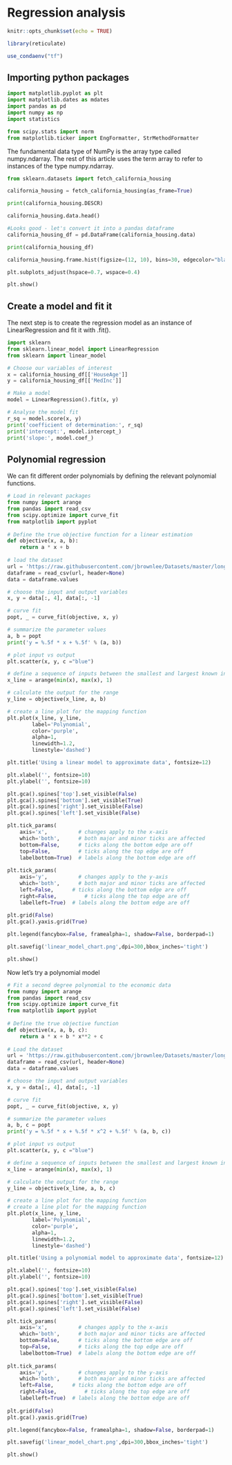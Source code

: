# Regression analysis

```r

knitr::opts_chunk$set(echo = TRUE)

library(reticulate)

use_condaenv("tf")

```

## Importing python packages

```python
import matplotlib.pyplot as plt
import matplotlib.dates as mdates
import pandas as pd
import numpy as np
import statistics

from scipy.stats import norm
from matplotlib.ticker import EngFormatter, StrMethodFormatter
```

The fundamental data type of NumPy is the array type called numpy.ndarray. The rest of this article uses the term array to refer to instances of the type numpy.ndarray.

```python
from sklearn.datasets import fetch_california_housing

california_housing = fetch_california_housing(as_frame=True)

print(california_housing.DESCR)

california_housing.data.head()

#Looks good - let's convert it into a pandas dataframe
california_housing_df = pd.DataFrame(california_housing.data)

print(california_housing_df)
```

```python

california_housing.frame.hist(figsize=(12, 10), bins=30, edgecolor="black")

plt.subplots_adjust(hspace=0.7, wspace=0.4)

plt.show()

```

## Create a model and fit it

The next step is to create the regression model as an instance of LinearRegression and fit it with .fit().

```python

import sklearn
from sklearn.linear_model import LinearRegression
from sklearn import linear_model

# Choose our variables of interest
x = california_housing_df[['HouseAge']]
y = california_housing_df[['MedInc']]

# Make a model
model = LinearRegression().fit(x, y)

# Analyse the model fit 
r_sq = model.score(x, y)
print('coefficient of determination:', r_sq)
print('intercept:', model.intercept_)
print('slope:', model.coef_)


```

## Polynomial regression

We can fit different order polynomials by defining the relevant polynomial functions.

```python

# Load in relevant packages
from numpy import arange
from pandas import read_csv
from scipy.optimize import curve_fit
from matplotlib import pyplot
 
# Define the true objective function for a linear estimation
def objective(x, a, b):
	return a * x + b
 
# load the dataset
url = 'https://raw.githubusercontent.com/jbrownlee/Datasets/master/longley.csv'
dataframe = read_csv(url, header=None)
data = dataframe.values

# choose the input and output variables
x, y = data[:, 4], data[:, -1]

# curve fit
popt, _ = curve_fit(objective, x, y)

# summarize the parameter values
a, b = popt
print('y = %.5f * x + %.5f' % (a, b))

# plot input vs output
plt.scatter(x, y, c ="blue")

# define a sequence of inputs between the smallest and largest known inputs
x_line = arange(min(x), max(x), 1)

# calculate the output for the range
y_line = objective(x_line, a, b)

# create a line plot for the mapping function
plt.plot(x_line, y_line,
        label='Polynomial', 
        color='purple', 
        alpha=1, 
        linewidth=1.2,
        linestyle='dashed')

plt.title('Using a linear model to approximate data', fontsize=12)

plt.xlabel('', fontsize=10)
plt.ylabel('', fontsize=10)

plt.gca().spines['top'].set_visible(False)
plt.gca().spines['bottom'].set_visible(True)
plt.gca().spines['right'].set_visible(False)
plt.gca().spines['left'].set_visible(False)

plt.tick_params(
    axis='x',          # changes apply to the x-axis
    which='both',      # both major and minor ticks are affected
    bottom=False,      # ticks along the bottom edge are off
    top=False,         # ticks along the top edge are off
    labelbottom=True)  # labels along the bottom edge are off
    
plt.tick_params(
    axis='y',          # changes apply to the y-axis
    which='both',      # both major and minor ticks are affected
    left=False,      # ticks along the bottom edge are off
    right=False,         # ticks along the top edge are off
    labelleft=True)  # labels along the bottom edge are off    
 
plt.grid(False)
plt.gca().yaxis.grid(True)

plt.legend(fancybox=False, framealpha=1, shadow=False, borderpad=1)

plt.savefig('linear_model_chart.png',dpi=300,bbox_inches='tight')

plt.show()

```

Now let's try a polynomial model

```python

# Fit a second degree polynomial to the economic data
from numpy import arange
from pandas import read_csv
from scipy.optimize import curve_fit
from matplotlib import pyplot
 
# Define the true objective function
def objective(x, a, b, c):
	return a * x + b * x**2 + c
 
# Load the dataset
url = 'https://raw.githubusercontent.com/jbrownlee/Datasets/master/longley.csv'
dataframe = read_csv(url, header=None)
data = dataframe.values

# choose the input and output variables
x, y = data[:, 4], data[:, -1]

# curve fit
popt, _ = curve_fit(objective, x, y)

# summarize the parameter values
a, b, c = popt
print('y = %.5f * x + %.5f * x^2 + %.5f' % (a, b, c))

# plot input vs output
plt.scatter(x, y, c ="blue")

# define a sequence of inputs between the smallest and largest known inputs
x_line = arange(min(x), max(x), 1)

# calculate the output for the range
y_line = objective(x_line, a, b, c)

# create a line plot for the mapping function
# create a line plot for the mapping function
plt.plot(x_line, y_line,
        label='Polynomial', 
        color='purple', 
        alpha=1, 
        linewidth=1.2,
        linestyle='dashed')

plt.title('Using a polynomial model to approximate data', fontsize=12)

plt.xlabel('', fontsize=10)
plt.ylabel('', fontsize=10)

plt.gca().spines['top'].set_visible(False)
plt.gca().spines['bottom'].set_visible(True)
plt.gca().spines['right'].set_visible(False)
plt.gca().spines['left'].set_visible(False)

plt.tick_params(
    axis='x',          # changes apply to the x-axis
    which='both',      # both major and minor ticks are affected
    bottom=False,      # ticks along the bottom edge are off
    top=False,         # ticks along the top edge are off
    labelbottom=True)  # labels along the bottom edge are off
    
plt.tick_params(
    axis='y',          # changes apply to the y-axis
    which='both',      # both major and minor ticks are affected
    left=False,      # ticks along the bottom edge are off
    right=False,         # ticks along the top edge are off
    labelleft=True)  # labels along the bottom edge are off    
 
plt.grid(False)
plt.gca().yaxis.grid(True)

plt.legend(fancybox=False, framealpha=1, shadow=False, borderpad=1)

plt.savefig('linear_model_chart.png',dpi=300,bbox_inches='tight')

plt.show()

```
